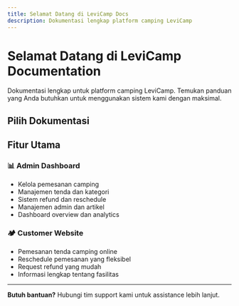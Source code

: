 ```yaml
---
title: Selamat Datang di LeviCamp Docs
description: Dokumentasi lengkap platform camping LeviCamp
---
```


# Selamat Datang di LeviCamp Documentation

Dokumentasi lengkap untuk platform camping LeviCamp. Temukan panduan yang Anda butuhkan untuk menggunakan sistem kami dengan maksimal.

## Pilih Dokumentasi

<Cards>
  <Card 
    title="🛡️ Admin Dashboard" 
    href="/docs/admin-dashboard" 
    description="Panduan lengkap untuk admin dalam mengelola platform LeviCamp"
  />
  <Card 
    title="🌐 Website Customer" 
    href="/docs/landing-page" 
    description="Panduan untuk customer dalam menggunakan website LeviCamp"
  />
</Cards>

## Fitur Utama

### 📊 Admin Dashboard
- Kelola pemesanan camping
- Manajemen tenda dan kategori  
- Sistem refund dan reschedule
- Manajemen admin dan artikel
- Dashboard overview dan analytics

### 🏕️ Customer Website  
- Pemesanan tenda camping online
- Reschedule pemesanan yang fleksibel
- Request refund yang mudah
- Informasi lengkap tentang fasilitas

---

**Butuh bantuan?** Hubungi tim support kami untuk assistance lebih lanjut.

